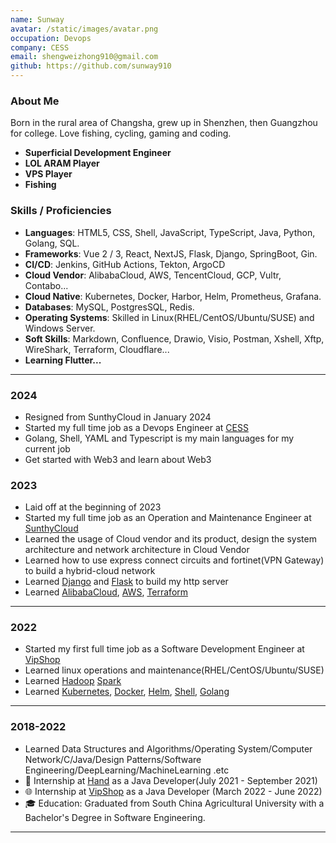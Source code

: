 ```yaml
---
name: Sunway
avatar: /static/images/avatar.png
occupation: Devops
company: CESS
email: shengweizhong910@gmail.com
github: https://github.com/sunway910
---
```


### About Me

Born in the rural area of Changsha, grew up in Shenzhen, then Guangzhou for college. Love fishing, cycling, gaming and coding.

- **Superficial Development Engineer**
- **LOL ARAM Player**
- **VPS Player**
- **Fishing**

### Skills / Proficiencies
- **Languages**: HTML5, CSS, Shell, JavaScript, TypeScript, Java, Python, Golang, SQL.
- **Frameworks**: Vue 2 / 3, React, NextJS, Flask, Django, SpringBoot, Gin.
- **CI/CD**: Jenkins, GitHub Actions, Tekton, ArgoCD
- **Cloud Vendor**: AlibabaCloud, AWS, TencentCloud, GCP, Vultr, Contabo...
- **Cloud Native**: Kubernetes, Docker, Harbor, Helm, Prometheus, Grafana.
- **Databases**: MySQL, PostgresSQL, Redis.
- **Operating Systems**: Skilled in Linux(RHEL/CentOS/Ubuntu/SUSE) and Windows Server.
- **Soft Skills**: Markdown, Confluence, Drawio, Visio, Postman, Xshell, Xftp, WireShark, Terraform, Cloudflare...
- **Learning Flutter...**
---

### 2024

- Resigned from SunthyCloud in January 2024
- Started my full time job as a Devops Engineer at [CESS](https://cess.network/)
- Golang, Shell, YAML and Typescript is my main languages for my current job
- Get started with Web3 and learn about Web3


### 2023

- Laid off at the beginning of 2023
- Started my full time job as an Operation and Maintenance Engineer at [SunthyCloud](https://www.sunthycloud.com/)
- Learned the usage of Cloud vendor and its product, design the system architecture and network architecture in Cloud Vendor
- Learned how to use express connect circuits and fortinet(VPN Gateway) to build a hybrid-cloud network
- Learned [Django](https://docs.djangoproject.com/en) and [Flask](https://flask.palletsprojects.com/en/3.0.x/quickstart/) to build my http server
- Learned [AlibabaCloud](https://www.alibabacloud.com/), [AWS](https://aws.amazon.com/), [Terraform](https://www.alibabacloud.com/solutions/devops/terraform)

---

### 2022

- Started my first full time job as a Software Development Engineer at [VipShop](https://www.vip.com/)
- Learned linux operations and maintenance(RHEL/CentOS/Ubuntu/SUSE)
- Learned [Hadoop](https://hadoop.apache.org/) [Spark](https://spark.apache.org/)
- Learned [Kubernetes](https://kubernetes.io/docs/concepts/overview/), [Docker](https://www.docker.com/get-started/), [Helm](https://helm.sh/docs/), [Shell](https://www.shellscript.sh/), [Golang](https://go.dev/)

---

### 2018-2022
- Learned Data Structures and Algorithms/Operating System/Computer Network/C/Java/Design Patterns/Software Engineering/DeepLearning/MachineLearning .etc
- 🌟 Internship at [Hand](https://www.hand-china.com/) as a Java Developer(July 2021 - September 2021)
- 🌐 Internship at [VipShop](https://www.vip.com/) as a Java Developer (March 2022 - June 2022)
- 🎓 Education: Graduated from South China Agricultural University with a Bachelor's Degree in Software Engineering.
---